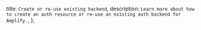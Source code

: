   title: `Create or re-use existing backend`,
  description: `Learn more about how to create an auth resource or re-use an existing auth backend for Amplify.`,
};
